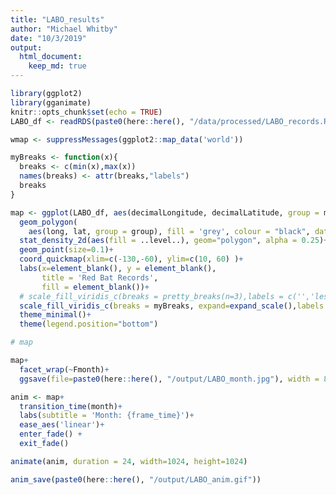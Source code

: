 ```yaml
---
title: "LABO_results"
author: "Michael Whitby"
date: "10/3/2019"
output: 
  html_document:
    keep_md: true
---
```


```r
library(ggplot2)
library(gganimate)
knitr::opts_chunk$set(echo = TRUE)
LABO_df <- readRDS(paste0(here::here(), "/data/processed/LABO_records.RDS"))
```


```r
wmap <- suppressMessages(ggplot2::map_data('world'))

myBreaks <- function(x){
  breaks <- c(min(x),max(x))
  names(breaks) <- attr(breaks,"labels")
  breaks
}

map <- ggplot(LABO_df, aes(decimalLongitude, decimalLatitude, group = month)) +
  geom_polygon(
    aes(long, lat, group = group), fill = 'grey', colour = "black", data = wmap)+
  stat_density_2d(aes(fill = ..level..), geom="polygon", alpha = 0.25)+
  geom_point(size=0.1)+
  coord_quickmap(xlim=c(-130,-60), ylim=c(10, 60) )+
  labs(x=element_blank(), y = element_blank(), 
       title = 'Red Bat Records',
       fill = element_blank())+
  # scale_fill_viridis_c(breaks = pretty_breaks(n=3),labels = c('','less', "",'more',''))+
  scale_fill_viridis_c(breaks = myBreaks, expand=expand_scale(),labels = c('Fewer Records','More Records') )+
  theme_minimal()+
  theme(legend.position="bottom")

# map

map+
  facet_wrap(~Fmonth)+
  ggsave(file=paste0(here::here(), "/output/LABO_month.jpg"), width = 8, height = 10.5)


```


```r
anim <- map+
  transition_time(month)+
  labs(subtitle = 'Month: {frame_time}')+
  ease_aes('linear')+
  enter_fade() +
  exit_fade()

animate(anim, duration = 24, width=1024, height=1024)

anim_save(paste0(here::here(), "/output/LABO_anim.gif"))
```
